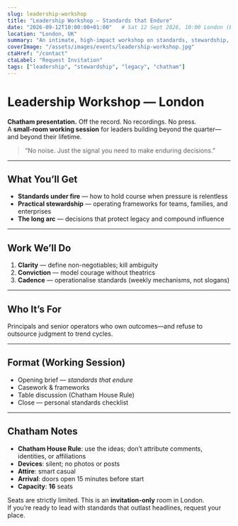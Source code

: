 ```yaml
---
slug: leadership-workshop
title: "Leadership Workshop — Standards that Endure"
date: "2026-09-12T10:00:00+01:00"   # Sat 12 Sept 2026, 10:00 London (BST)
location: "London, UK"
summary: "An intimate, high-impact workshop on standards, stewardship, and decision-making for leaders who build beyond their lifetime."
coverImage: "/assets/images/events/leadership-workshop.jpg"
ctaHref: "/contact"
ctaLabel: "Request Invitation"
tags: ["leadership", "stewardship", "legacy", "chatham"]
---
```


# Leadership Workshop — London

**Chatham presentation.** Off the record. No recordings. No press.  
A **small-room working session** for leaders building beyond the quarter—and beyond their lifetime.

> “No noise. Just the signal you need to make enduring decisions.”

---

## What You’ll Get

- **Standards under fire** — how to hold course when pressure is relentless  
- **Practical stewardship** — operating frameworks for teams, families, and enterprises  
- **The long arc** — decisions that protect legacy and compound influence

---

## Work We’ll Do

1. **Clarity** — define non-negotiables; kill ambiguity  
2. **Conviction** — model courage without theatrics  
3. **Cadence** — operationalise standards (weekly mechanisms, not slogans)

---

## Who It’s For

Principals and senior operators who own outcomes—and refuse to outsource judgment to trend cycles.

---

## Format (Working Session)

- Opening brief — *standards that endure*  
- Casework & frameworks  
- Table discussion (Chatham House Rule)  
- Close — personal standards checklist

---

## Chatham Notes

- **Chatham House Rule**: use the ideas; don’t attribute comments, identities, or affiliations  
- **Devices**: silent; no photos or posts  
- **Attire**: smart casual  
- **Arrival**: doors open 15 minutes before start  
- **Capacity**: **16** seats

Seats are strictly limited. This is an **invitation-only** room in London.  
If you’re ready to lead with standards that outlast headlines, request your place.
